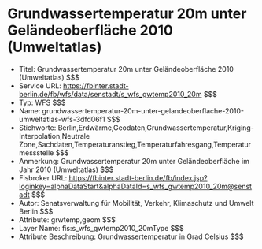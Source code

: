 # Grundwassertemperatur 20m unter Geländeoberfläche 2010 (Umweltatlas)
- Titel: Grundwassertemperatur 20m unter Geländeoberfläche 2010 (Umweltatlas) $$$
- Service URL: https://fbinter.stadt-berlin.de/fb/wfs/data/senstadt/s_wfs_gwtemp2010_20m $$$
- Typ: WFS $$$
- Name: grundwassertemperatur-20m-unter-gelandeoberflache-2010-umweltatlas-wfs-3dfd06f1 $$$
- Stichworte: Berlin,Erdwärme,Geodaten,Grundwassertemperatur,Kriging-Interpolation,Neutrale Zone,Sachdaten,Temperaturanstieg,Temperaturfahresgang,Temperaturmessstelle $$$
- Anmerkung: Grundwassertemperatur 20m unter Geländeoberfläche im Jahr 2010 (Umweltatlas) $$$
- Fisbroker URL: https://fbinter.stadt-berlin.de/fb/index.jsp?loginkey=alphaDataStart&alphaDataId=s_wfs_gwtemp2010_20m@senstadt $$$
- Autor: Senatsverwaltung für Mobilität, Verkehr, Klimaschutz und Umwelt Berlin $$$
- Attribute: grwtemp,geom $$$
- Layer Name: fis:s_wfs_gwtemp2010_20mType $$$
- Attribute Beschreibung: Grundwassertemperatur in Grad Celsius $$$
